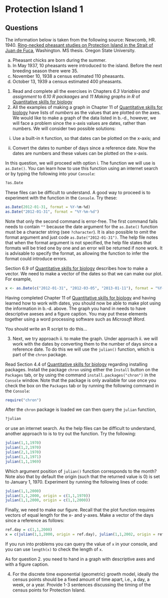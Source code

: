 # Protection Island 1

## Questions

The information below is taken from the following source:
Newcomb, HR. 1940. [Ring-necked pheasant studies on Protection Island in the Strait of Juan de Fuca](https://ir.library.oregonstate.edu/concern/graduate_thesis_or_dissertations/js956j801?locale=en), Washington. MS thesis. Oregon State University.

a.	Pheasant chicks are born during the summer.
b.	In May 1937, 10 pheasants were introduced to the island. Before the next breeding season there were 35.
c.	November 10, 1938 a census estimated 110 pheasants.
d.	October 13, 1939 a census estimated 400 pheasants.

1. Read and complete all the exercises in Chapters _6.3 Variables and assignment_ to _6.10 R packaages_ and _11 Making graphs in R_ of [Quantitative skills for biology](https://ahurford.github.io/quantitative-training-guide/) 
2. All the examples of making a graph in Chapter 11 of [Quantitative skills for biology](https://ahurford.github.io/quantitative-training-guide/) have lists of _numbers_ as the values that are plotted on the axes. We would like to make a graph of the data listed in b.-d., however, we will face a problem since the x-axis values are dates, rather than numbers. We will consider two possible solutions:

i. Use a built-in `R` function, so that dates can be plotted on the x-axis; and

ii. Convert the dates to number of days since a reference date. Now the dates are numbers and these values can be plotted on the x-axis.

In this question, we will proceed with option i. The function we will use is `as.Date()`. You can learn how to use this function using an internet search or by typing the following into your `Console`:

```r
?as.Date
```

These files can be difficult to understand. A good way to proceed is to experiment with the function in the `Console`. Try these:

```r
as.Date(2012-01-31, format = %Y-%m-%d)
as.Date("2012-01-31", format = "%Y-%m-%d")
```

Note that only the second command is error-free. The first command fails needs to contain `""` because the date argument for the `as.Date()` function must be a character string (see `?character`). It is also possible to omit the format argument and just code `as.Date("2012-01-31")`. The help file notes that when the format argument is not specified, the help file states that formats will be tried one by one and an error will be returned if none work. It is advisable to specify the format, as allowing the function to infer the format could introduce errors.

Section 6.9 of [Quantitative skills for biology](https://ahurford.github.io/quantitative-training-guide/) describes how to make a vector. We need to make a vector of the dates so that we can make our plot. For example,

```r
x <- as.Date(c("2012-01-31", "2012-03-05", "2013-01-11"), format = "%Y-%m-%d")
```

Having completed Chapter 11 of [Quantitative skills for biology](https://ahurford.github.io/quantitative-training-guide/) and having learned how to work with dates, you should now be able to make plot using the information in b.-d. above. The graph you hand in needs to have descriptive axeses and a figure caption. You may put these elements together using a word processing software such as _Microsoft Word_.

You should write an R script to do this...

3. Next, we try approach ii. to make the graph. Under approach ii. we will work with the dates by converting them to the number of days since a reference date. To do this we will use the `julian()` function, which is part of the `chron` package.

Read Section 4.4 of [Quantitative skills for biology](https://ahurford.github.io/quantitative-training-guide/) regarding installing packages. Install the package `chron` using either the `Install` button on the `Packages` tab, or by using the command `install.packages("chron")` in the `Console` window. Note that the package is only available for use once you check the box on the `Packages` tab or by running the following command in the `Console`:

```r
require("chron")
```

After the `chron` package is loaded we can then query the `julian` function,

```r
?julian
```

or use an internet search. As the help files can be difficult to understand, another approach to is to try out the function. Try the following:

```r
julian(1,1,1970)
julian(1,2,1970)
julian(2,1,1970)
julian(1,1,1971)
julian(1,1,1969)
```

Which argument position of `julian()` function corresponds to the month? Note also that by default the origin (such that the returned value is 0) is set to January 1, 1970. Experiment by running the following lines of code:

```r
julian(1,1,2000)
julian(1,1,2000, origin = c(1,1,1970))
julian(1,1,2000, origin = c(1,1,2000))
```

Finally, we need to make our figure. Recall that the plot function requires vectors of equal length for the x- and y-axes. Make a vector of the days since a reference as follows:

```r
ref.day = c(1,1,2000)
x = c(julian(1,1,2000, origin = ref.day), julian(1,1,2002, origin = ref.day))
```

If you run into problems you can query the value of `x` in your console, and you can use `length(x)` to check the length of `x`.

As for question 2. you need to hand in a graph with descriptive axes and with a figure caption.

4.	For the discrete time exponential (geometric) growth model, ideally the census points should be a fixed amount of time apart, i.e., a day, a week, or a year. Provide 1-3 sentences discussing the timing of the census points for Protection Island.

